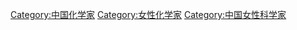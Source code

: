 [[Category:中国化学家|Category:中国化学家]]
[[Category:女性化学家|Category:女性化学家]]
[[Category:中国女性科学家|Category:中国女性科学家]]